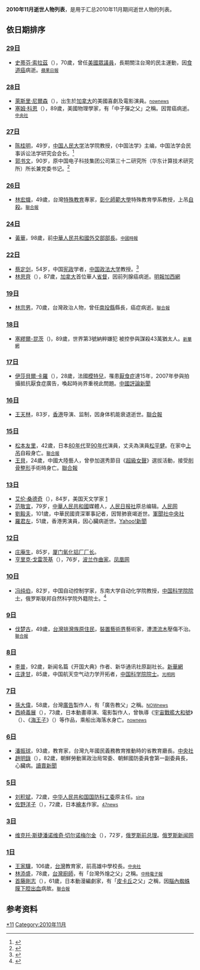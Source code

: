 <center>{{Quotation|{{MonthTOC|2010年|逝世人物列表}}}}</center>

{{TOCright}}

'''2010年11月逝世人物列表'''，是用于汇总2010年11月期间逝世人物的列表。

== 依日期排序 ==
=== [[11月29日|29日]] ===
*[[史蒂芬·索拉茲|史蒂芬·索拉茲]]（{{lang-en|Stephen Joshua Solarz}}），70歲，曾任[[美國眾議員|美國眾議員]]，長期關注台灣的民主運動，因[[食道癌|食道癌]]病逝。<span style="font-size:smaller;">[https://web.archive.org/web/20111204185021/http://tw.nextmedia.com/applenews/article/art_id/33002602/IssueID/20101201 蘋果日報]</span>

=== [[11月28日|28日]] ===
*[[萊斯里·尼爾森|萊斯里·尼爾森]]（{{lang-en|Leslie William Nielsen}}），出生於[[加拿大|加拿大]]的美國喜劇及電影演員。<span style="font-size:smaller;">[http://www.nownews.com/2010/11/29/38-2669016.htm nownews]{{Wayback|url=http://www.nownews.com/2010/11/29/38-2669016.htm |date=20121028055041 }}</span>
*[[塞姆·科恩|塞姆·科恩]]（{{lang-en|Samuel T. Cohen}}），89歲，美國物理學家，有「中子彈之父」之稱。因胃癌病逝。<span style="font-size:smaller;">[https://web.archive.org/web/20111204142314/http://www2.cna.com.tw/ShowNews/WebNews_Detail.aspx?Type=FirstNews&ID=201012020035 中央社]</span>

=== [[11月27日|27日]] ===
*[[陈桂明|陈桂明]]，49岁，[[中国人民大学|中国人民大学]]法学院教授，《中国法学》主编，中国法学会民事诉讼法学研究会会长。<ref>{{Cite web|url=https://www.chsi.com.cn/jyzx/201011/20101129/144214153.html|title=人民大学教授陈桂明去世 研究民事诉讼法等|accessdate=2018-11-13|work=www.chsi.com.cn|archive-date=2019-06-06|archive-url=https://web.archive.org/web/20190606135224/https://www.chsi.com.cn/jyzx/201011/20101129/144214153.html|dead-url=yes}}</ref>
*[[郭书文|郭书文]]，90岁，原中国电子科技集团公司第三十二研究所（华东计算技术研究所）所长兼党委书记。<ref>{{Cite web|url=https://www.jfdaily.com/journal/2018-05-02/getArticle.htm?id=80489|title=讣告 13-百姓心声·广告-解放日报|accessdate=2018-11-25|work=www.jfdaily.com|archive-date=2019-06-03|archive-url=https://web.archive.org/web/20190603200027/https://www.jfdaily.com/journal/2018-05-02/getArticle.htm?id=80489|dead-url=no}}</ref>

=== [[11月26日|26日]] ===
*[[林宏熾|林宏熾]]，49歲，台灣[[特殊教育|特殊教育]]專家，[[彰化師範大學|彰化師範大學]]特殊教育學系教授，上吊[[自殺|自殺]]。<span style="font-size:smaller;">[https://web.archive.org/web/20101224043643/http://udn.com/NEWS/SOCIETY/SOC7/6000444.shtml 聯合報]</span>

=== [[11月24日|24日]] ===
*[[黄华_(政治人物)|黃華]]，98歲，前[[中華人民共和國外交部部長|中華人民共和國外交部部長]]。<span style="font-size:smaller;">[https://web.archive.org/web/20101128094618/http://news.chinatimes.com/mainland/0%2C5245%2C110505x112010112500187%2C00.html 中國時報]
</span>

=== [[11月22日|22日]] ===
*[[蔡定剑|蔡定剑]]，54岁，中国[[宪政|宪政]]学者，[[中国政法大学|中国政法大学]]教授。<ref>{{Cite web |url=http://www.infzm.com/content/52715 |title=南方周末 |accessdate=2013-01-03 |archive-date=2013-01-03 |archive-url=https://archive.is/20130103131840/http://www.infzm.com/content/52715 |dead-url=no }}</ref>
*[[林思齊|林思齊]]（{{lang-en|David Lam}}），87歲，[[加拿大|加拿大]]首位華人[[省督_(加拿大)|省督]]，因前列腺癌病逝。[https://web.archive.org/web/20110131143349/http://www.mingpaovan.com/htm/news/20101123/vaa1h.htm 明報加西網]

=== [[11月19日|19日]] ===
*[[林宗男_(政治人物)|林宗男]]，70歲，台灣政治人物，曾任[[南投縣|南投縣]]縣長，癌症病逝。<span style="font-size:smaller;">[https://web.archive.org/web/20101122155752/http://news.chinatimes.com/politics/0%2C5244%2C130502x132010111900882%2C00.html 聯合報]</span>

=== [[11月18日|18日]] ===
*[[塞繆爾-昆茨|塞繆爾-昆茨]]（{{lang-de|Samuel Kunz}})，89歲，世界第3號納粹嫌犯 被控參與謀殺43萬猶太人。<span style="font-size:smaller;">[http://news.xinhuanet.com/mil/2010-11/22/c_12803918.htm 新華網]{{Wayback|url=http://news.xinhuanet.com/mil/2010-11/22/c_12803918.htm |date=20101208191628 }}</span>

=== [[11月17日|17日]] ===
*[[伊莎貝爾·卡羅|伊莎貝爾·卡羅]]（{{lang-fr|Isabelle Caro}}），28歲，法國[[模特兒|模特兒]]，罹患[[厭食症|厭食症]]達15年，2007年參與拍攝抵抗厭食症廣告，喚起時尚界重視此問題。[http://www.chinareviewnews.com/doc/1015/5/5/0/101555039.html?coluid=7&kindid=0&docid=101555039&mdate=1230144557 中國評論新聞]{{Wayback|url=http://www.chinareviewnews.com/doc/1015/5/5/0/101555039.html?coluid=7&kindid=0&docid=101555039&mdate=1230144557 |date=20180930025644 }}

=== [[11月16日|16日]] ===
*[[王天林|王天林]]，83岁，[[香港|香港]]导演、监制，因身体机能衰退逝世。[https://web.archive.org/web/20101223015415/http://udn.com/NEWS/ENTERTAINMENT/ENT3/5980837.shtml 聯合報]

=== [[11月15日|15日]] ===
*[[松本友里|松本友里]]，42歲，日本[[80年代|80年代]]至[[90年代|90年代]]演員，丈夫為演員[[松平健|松平健]]。在家中[[上吊|上吊]]自殺身亡。<span style="font-size:smaller;">[https://web.archive.org/web/20101120055959/http://udn.com/NEWS/ENTERTAINMENT/ENT5/5980804.shtml 聯合報]</span>
*[[王貝|王貝]]，24歲，中國大陸藝人，曾參加選秀節目《[[超級女聲|超級女聲]]》選拔活動，接受[[削骨|削骨]][[整形|整形]]手術時身亡。[https://web.archive.org/web/20101211231628/http://udn.com/NEWS/ENTERTAINMENT/ENT1/5994682.shtml 聯合報]

=== [[11月13日|13日]] ===
*[[艾伦·桑德奇|艾伦·桑德奇]]（{{lang-en|Allan Sandage}}），84岁，美国天文学家 [http://news.sciencenet.cn/htmlnews/2010/11/240236.shtm?id=240236]{{Wayback|url=http://news.sciencenet.cn/htmlnews/2010/11/240236.shtm?id=240236 |date=20190604192443 }}
*[[范敬宜|范敬宜]]，79岁，[[中華人民共和國|中華人民共和國]]媒體人，[[人民日报社|人民日报社]]原总编辑。[http://cpc.people.com.cn/GB/64093/87393/13205769.html 人民网]{{Wayback|url=http://cpc.people.com.cn/GB/64093/87393/13205769.html |date=20180928110958 }}
*[[劉毅夫|劉毅夫]]，101歲，中華民國資深軍事記者，因腎肺衰竭逝世。[https://archive.is/20121128154858/http://163.29.207.53/MNANew/Internet/NewsDetail.aspx?GUID=56268 軍聞社][https://web.archive.org/web/20160305014046/http://www.cna.com.tw/ShowNews/Detail.aspx?pNewsID=201011140178&pType0=aIPL&pTypeSel=0 中央社]
*[[羅君左|羅君左]]，51歲，香港男演員，因心臟病逝世。[https://web.archive.org/web/20110320002233/http://hk.news.yahoo.com/article/101113/3/l8gu.html Yahoo!新聞]

=== [[11月12日|12日]] ===
*[[庄庵生|庄庵生]]，85岁，[[厦门氧化铝厂|厦门氧化铝厂]][[厂长|厂长]]。
*[[亨里克·戈雷茨基|亨里克·戈雷茨基]]（{{lang-pl|Henryk Mikołaj Górecki}}），76岁，[[波兰|波兰]][[作曲家|作曲家]]。[http://news.ifeng.com/world/detail_2010_11/12/3094725_0.shtml 凤凰网]{{Wayback|url=http://news.ifeng.com/world/detail_2010_11/12/3094725_0.shtml |date=20190609102953 }}

=== [[11月10日|10日]] ===
*[[冯纯伯|冯纯伯]]，82岁，中国自动控制学家，东南大学自动化学院教授，[[中国科学院院士|中国科学院院士]]，俄罗斯联邦自然科学院外籍院士。<ref>{{Cite web|url=http://www.cas.cn/zt/rwzt/gwcyz/dsb_6/jnwz/201103/t20110330_3103009.shtml|title=冯纯伯院士讣告----高文垂宇宙 精神在人间|accessdate=2018-11-13|work=www.cas.cn|archive-date=2020-04-05|archive-url=https://web.archive.org/web/20200405061317/http://www.cas.cn/zt/rwzt/gwcyz/dsb_6/jnwz/201103/t20110330_3103009.shtml|dead-url=no}}</ref>

=== [[11月9日|9日]] ===
*[[伐楚古|伐楚古]]，49歲，[[台灣|台灣]][[排灣族|排灣族]][[台灣原住民|原住民]]，[[裝置藝術|裝置藝術界]]藝術家，遭[[漂流木|漂流木]]壓傷不治。<span style="font-size:smaller;">[https://web.archive.org/web/20101113042226/http://udn.com/NEWS/SOCIETY/SOC2/5964794.shtml 聯合報]</span>

=== [[11月8日|8日]] ===
*[[李普_(记者)|李普]]，92歲，新闻名篇《开国大典》作者、新华通讯社原副社长。[http://news.xinhuanet.com/2010-11/12/c_12768122.htm 新華網]{{Wayback|url=http://news.xinhuanet.com/2010-11/12/c_12768122.htm |date=20101115063827 }}
*[[庄逢甘|庄逢甘]]，85歲，中国航天空气动力学开拓者，[[中国科学院院士|中国科学院院士]]。<span style="font-size:smaller;">[https://web.archive.org/web/20160305035610/http://news.gmw.cn/2010-11/09/content_1371770.htm 光明网]</span>

=== [[11月7日|7日]] ===
*[[孫大偉|孫大偉]]，58歲，台灣[[廣告|廣告]]製作人，有「廣告教父」之稱。<span style="font-size:smaller;">[https://web.archive.org/web/20101110054043/http://www.nownews.com/2010/11/07/91-2662062.htm NOWnews]</span>
*[[西崎義展|西崎義展]]（{{lang-ja|西崎 義展}}），73歲，日本動畫導演、電影製作人，曾執導《[[宇宙戰艦大和號|宇宙戰艦大和號]]》（{{lang|ja|宇宙戦艦ヤマト}}）、《[[海王子|海王子]]》（{{lang|ja|海のトリトン}}）等作品，乘船出海落水身亡。<span style="font-size:smaller;">[http://www.nownews.com/2010/11/08/334-2662338.htm nownews]{{Wayback|url=http://www.nownews.com/2010/11/08/334-2662338.htm |date=20101110060109 }}</span>

=== [[11月6日|6日]] ===
*[[潘振球|潘振球]]，93歲，教育家，台灣九年國民義務教育推動時的省教育廳長。[https://web.archive.org/web/20111204151905/http://www2.cna.com.tw/ShowNews/WebNews_Detail.aspx?Type=FirstNews&ID=201011080068 中央社]
*[[趙明錄|趙明錄]]（{{lang-ko|조명록}}），82歲，朝鮮勞動黨政治局常委、朝鮮國防委員會第一副委員長，心臟病。[http://www.yomiuri.co.jp/world/news/20101107-OYT1T00162.htm 讀賣新聞]{{Wayback|url=http://www.yomiuri.co.jp/world/news/20101107-OYT1T00162.htm |date=20101110072801 }}

=== [[11月5日|5日]] ===
*[[刘积斌|刘积斌]]，72歲，[[中华人民共和国国防科工委|中华人民共和国国防科工委]]原主任。<span style="font-size:smaller;">[http://news.sina.com.cn/c/2010-11-05/204321422073.shtml sina]{{Wayback|url=http://news.sina.com.cn/c/2010-11-05/204321422073.shtml |date=20190610185454 }}</span>
*[[佐野洋子|佐野洋子]]（{{lang-ja|佐野 洋子}}），72歲，日本[[繪本|繪本]]作家。<span style="font-size:smaller;">[https://web.archive.org/web/20111204185856/http://www.47news.jp/CN/201011/CN2010110501000578.html 47news]</span>

=== [[11月3日|3日]] ===
*[[维克托·斯捷潘诺维奇·切尔诺梅尔金|维克托·斯捷潘诺维奇·切尔诺梅尔金]]（{{lang-ru|Ви́ктор Степа́нович Черномы́рдин}}），72岁，[[俄罗斯总理|俄罗斯前总理]]。[https://archive.is/20130424162620/http://rusnews.cn/eguoxinwen/eluosi_shehui/20101103/42912529.html 俄罗斯新闻网]

=== [[11月1日|1日]] ===
*[[王家驥|王家驥]]，106歲，[[台灣|台灣]]教育家，前高雄中學校長。<span style="font-size:smaller;">[https://web.archive.org/web/20150923232733/http://www.cna.com.tw/ShowNews/Detail.aspx?pNewsID=201011010211&pType1=DD&pType0=aEDU&pTypeSel=0&pPNo=1 中央社]</span>
*[[林添盛|林添盛]]，78歲，[[台灣|台灣]][[廚師|廚師]]，有「台灣外燴之父」之稱。<span style="font-size:smaller;">[https://web.archive.org/web/20101105101842/http://news.chinatimes.com/focus/0%2C5243%2C50107117x112010110200038%2C00.html 中時電子報]</span>
*[[首藤剛志|首藤剛志]]（{{lang-ja|首藤 剛志}}），61歲，日本動漫編劇家，有「[[皮卡丘|皮卡丘]]之父」之稱，因[[腦內蜘蛛膜下腔出血|腦內蜘蛛膜下腔出血]]病故。<span style="font-size:smaller;">[https://web.archive.org/web/20101104015259/http://udn.com/NEWS/ENTERTAINMENT/ENT1/5947542.shtml 聯合報]</span>

== 参考资料 ==
{{reflist}}

{{各年各月份逝世人物}}

[[Category:2010年逝世|*11]]
[[Category:2010年11月|Category:2010年11月]]
